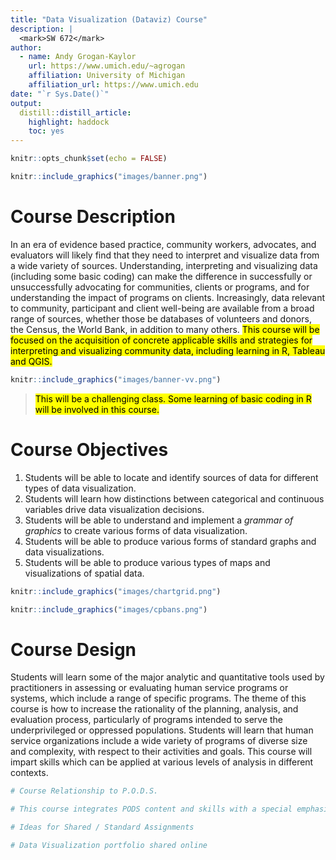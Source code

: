 ```yaml
---
title: "Data Visualization (Dataviz) Course"
description: |
  <mark>SW 672</mark>
author:
  - name: Andy Grogan-Kaylor
    url: https://www.umich.edu/~agrogan
    affiliation: University of Michigan
    affiliation_url: https://www.umich.edu
date: "`r Sys.Date()`"
output: 
  distill::distill_article:
    highlight: haddock
    toc: yes
---
```


```r

knitr::opts_chunk$set(echo = FALSE)

```

```r

knitr::include_graphics("images/banner.png")

```

# Course Description

In an era of evidence based practice, community workers, advocates, and evaluators will likely find that they need to interpret and visualize data from a wide variety of sources. Understanding, interpreting and visualizing data (including some basic coding) can make the difference in successfully or unsuccessfully advocating for communities, clients or programs, and for understanding the impact of programs on clients. Increasingly, data relevant to community, participant and client well-being are available from a broad range of sources, whether those be databases of volunteers and donors, the Census, the World Bank, in addition to many others. <mark>This course will be focused on the acquisition of concrete applicable skills and strategies for interpreting and visualizing community data, including learning in R, Tableau and QGIS.</mark>

<aside>
```r

knitr::include_graphics("images/banner-vv.png")

```
</aside>

> <mark>This will be a challenging class. Some learning of basic coding in R will be involved in this course.</mark>

# Course Objectives

1. Students will be able to locate and identify sources of data for different types of data visualization.
2. Students will learn how distinctions between categorical and continuous variables drive data visualization decisions.
3. Students will be able to understand and implement a *grammar of graphics* to create various forms of data visualization.
4. Students will be able to produce various forms of standard graphs and data visualizations.
5. Students will be able to produce various types of maps and visualizations of spatial data.

<aside>
```r

knitr::include_graphics("images/chartgrid.png")

```

```r

knitr::include_graphics("images/cpbans.png")

```
</aside>

# Course Design

Students will learn some of the major analytic and quantitative tools used by practitioners in assessing or evaluating human service programs or systems, which include a range of specific programs. The theme of this course is how to increase the rationality of the planning, analysis, and evaluation process, particularly of programs intended to serve the underprivileged or oppressed populations. Students will learn that human service organizations include a wide variety of programs of diverse size and complexity, with respect to their activities and goals. This course will impart skills which can be applied at various levels of analysis in different contexts.


```r

# Course Relationship to P.O.D.S.

# This course integrates PODS content and skills with a special emphasis on the identification of theories, practice and/or policies that promote social justice, illuminate injustices and are consistent with scientific and professional knowledge. Through the use of a variety of instructional methods, this course will support students developing a vision of social justice, learn to recognize and reduce mechanisms that support oppression and injustice, work toward social justice processes, apply intersectionality and intercultural frameworks and strengthen critical consciousness, self-knowledge and self-awareness to facilitate PODS learning.

# Ideas for Shared / Standard Assignments

# Data Visualization portfolio shared online


```








